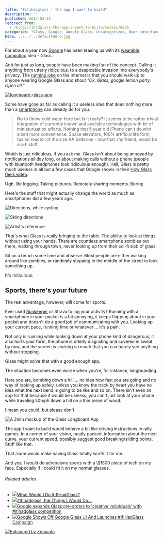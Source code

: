 ```yaml
---
title: "#ifihadglass - the app I want to build"
description: ""
published: 2013-02-28
redirect_from:
  - /blog/ifihadglass-the-app-i-want-to-build/swizec/6035
categories: "Glass, Google, Google Glass, Uncategorized, User interface, Wearable computer"
hero: ../../../defaultHero.jpg
---
```


For about a year now [Google](http://google.com "Google") has been teasing us with its [wearable computing](http://en.wikipedia.org/wiki/Wearable_computer "Wearable computer") idea - Glass.

And for just as long, people have been making fun of the concept. Calling it anything from utterly ridiculous, to a despicable invasion into everybody's privacy. The [running joke](http://en.wikipedia.org/wiki/Running_gag "Running gag") on the internet is that you should walk up to anyone wearing Google Glass and shout _"Ok, Glass, google lemon party. Open all."_

[![longboard-glass-app](https://swizec.com/blog/wp-content/uploads/2013/02/longboard-glass-app.jpg "longboard-glass-app")](http://swizec.com/blog/wp-content/uploads/2013/02/longboard-glass-app.jpg)

Some have gone as far as calling it a useless idea that does nothing more than a [smartphone](http://en.wikipedia.org/wiki/Smartphone "Smartphone") can already do for you.

> No to throw cold water here but Is it really? It seems to be rather trivial integration of currently known and available technologies with bit of miniaturization efforts. Nothing that 5 year old iPhone can't do with albeit more convenience. Space elevators, 100% artificial life form, fusion reactor of the size AA batteries - now that, my friend, would be sci-fi stuff.

Which is just ridiculous, if you ask me. Glass isn't about being annoyed by notifications all day long, or about making calls without a phone (people with bluetooth headphones look ridiculous enough). Hell, Glass is pretty much useless in all but a few cases that Google shows in their [How Glass feels video](http://www.google.com/glass/start/how-it-feels/).

Ugh, life logging. Taking pictures. Remotely sharing moments. Boring.

Here's the stuff that might actually change the world as much as smartphones did a few years ago.

![Directions, while cycling](https://swizec.com/blog/wp-content/uploads/2013/02/Selection_152-1024x587.png "Directions, while cycling")

![Skiing directions](https://swizec.com/blog/wp-content/uploads/2013/02/Selection_153-1024x576.png "Skiing directions")

![Artist's reference](https://swizec.com/blog/wp-content/uploads/2013/02/Selection_154-1024x558.png "Artist's reference")

_That's_ what Glass is really bringing to the table. The ability to look at things without using your hands. There are countless smartphone zombies out there, walking through town, never looking up from their sci-fi slab of glass.

Sit on a bench some time and observe. Most people are either walking around like zombies, or randomly stopping in the middle of the street to look something up.

It's ridiculous.

## Sports, there's your future

The real advantage, however, will come for sports.

Ever used [Runkeeper](http://www.runkeeper.com/ "RunKeeper") or Strava to log your activity? Running with a smartphone in your pocket is a bit annoying, it keeps flopping about in your pocket and doesn't do a good job of communicating with you. Looking up your current pace, running time or whatever ... it's a pain.

Not only is running while looking down at your phone kind of dangerous, it also hurts your form, the phone is utterly disgusting and covered in sweat by now, and the screen is shaking so much that you can barely see anything without stopping.

Glass might solve that with a good enough app.

The situation becomes even worse when you're, for instance, longboarding.

Here you are, bombing down a hill ... no idea how fast you are going and no way of looking up safely, unless you know the track by heart you have no idea what the next bend is going to be like and so on. There isn't even an app for that because it would be useless, you can't just look at your phone while traveling 50mph down a hill on a thin piece of wood.

I mean you could, but please don't.

![A 3min mockup of the Glass Longboard App](https://swizec.com/blog/wp-content/uploads/2013/02/longboard-glass-app1.jpg "A 3min mockup of the Glass Longboard App")

The app I want to build would behave a bit like driving instructions in rally games. In a corner of your vision, neatly packed, information about the next curve, your current speed, possibly suggest good breaking/sliding points. Stuff like that.

That alone would make having Glass totally worth it for me.

And yes, I _would_ do adrenalyne sports with a \\$1500 piece of tech on my face. Especially if I could fit it on my normal glasses.

###### Related articles

- [![](https://i.zemanta.com/146846838_80_80.jpg)](http://blog.tmcnet.com/social-spotlight/2013/02/what-would-i-do-ifihadglass.html)[What Would I Do #IfIHadGlass?](http://blog.tmcnet.com/social-spotlight/2013/02/what-would-i-do-ifihadglass.html)
- [![](https://i.zemanta.com/147387350_80_80.jpg)](http://blog.makezine.com/2013/02/22/ifihadglass-the-things-that-i-would-do/)[#ifihadglass, the Things I Would Do...](http://blog.makezine.com/2013/02/22/ifihadglass-the-things-that-i-would-do/)
- [![](https://i.zemanta.com/146699858_80_80.jpg)](http://www.theverge.com/2013/2/20/4006748/google-project-glass-explorer-edition-pre-order)[Google expands Glass pre-orders to 'creative individuals' with #ifihadglass competition](http://www.theverge.com/2013/2/20/4006748/google-project-glass-explorer-edition-pre-order)
- [![](https://i.zemanta.com/146726081_80_80.jpg)](http://www.besttechie.com/2013/02/20/google-shows-off-google-glass-ui-and-launches-ifihadglass-campaign/)[Google Shows Off Google Glass UI And Launches #IfIHadGlass Campaign](http://www.besttechie.com/2013/02/20/google-shows-off-google-glass-ui-and-launches-ifihadglass-campaign/)

[![Enhanced by Zemanta](https://img.zemanta.com/zemified_e.png?x-id=46c01b46-354a-4033-a7a4-3354e1f0539c)](http://www.zemanta.com/?px "Enhanced by Zemanta")
